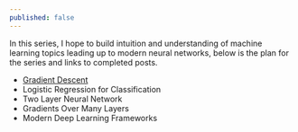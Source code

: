 ```yaml
---
published: false
---
```


In this series, I hope to build intuition and understanding of machine learning topics leading up to modern neural networks, below is the plan for the series and links to completed posts.

- [Gradient Descent](/blog/neural-net-gradient-descent/)
- Logistic Regression for Classification
- Two Layer Neural Network
- Gradients Over Many Layers
- Modern Deep Learning Frameworks
